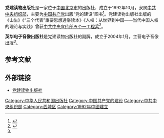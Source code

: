 {{Infobox Company
|company_name     = 党建读物出版社
|company_name_en  = Party Building Books Publishing House
|company_logo     = 
|predecessor   = 
|parent  = [[中共中央组织部|中共中央组织部]]
|foundation = {{CHN}}[[北京市|北京市]]（1992年10月）
|defunct  = 
|location = 北京市[[西城区|西城区]][[南横东街|南横东街]]6号
|zip_code = 100052
|homepage = {{URL|www.djcb71.com}}
}}

'''党建读物出版社'''是一家位于[[中国|中国]][[北京市|北京市]]的出版社，成立于1992年10月，隶属[[中共中央组织部|中共中央组织部]]，主要为[[中国共产党|中国共产党]]出版“党的建设”图书<ref name="intro">{{cite web |title = 党建读物出版社（英华电子音像出版社）简介 |url = http://www.djcb71.com/about.aspx |accessdate = 2016-05-11 |website = 党建读物出版社 |archive-date = 2020-09-18 |archive-url = https://web.archive.org/web/20200918132315/http://djcb71.com/about.aspx |dead-url = no }}</ref>。党建读物出版社出版的《山生》《“三个代表”重要思想通俗读本》《人权：从世界到中国——当代中国人权的理论与实践》曾获[[中共中央宣传部|中共中央宣传部]][[五个一工程奖|五个一工程奖]]<ref>{{cite web |title=获奖图书 |url=http://www.djcb71.com/award.aspx |website=党建读物出版社 |accessdate=2016-05-11 |archive-date=2020-09-18 |archive-url=https://web.archive.org/web/20200918133610/http://djcb71.com/award.aspx |dead-url=no }}</ref>。

'''英华电子音像出版社'''是党建读物出版社的副牌，成立于2004年1月，主营电子音像出版<ref name="intro" />。

== 参考文献 ==
{{Reflist|30em}}

== 外部链接 ==
* [http://www.djcb71.com/ 党建读物出版社] {{Wayback|url=http://www.djcb71.com/ |date=20201030193739 }}

[[Category:中华人民共和国出版社|Category:中华人民共和国出版社]]
[[Category:中国共产党的建设|Category:中国共产党的建设]]
[[Category:中共中央组织部|Category:中共中央组织部]]
[[Category:西城区|Category:西城区]]
[[Category:1992年中國建立|Category:1992年中國建立]]